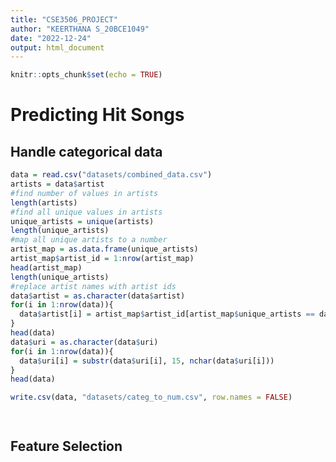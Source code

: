 ---
title: "CSE3506_PROJECT"
author: "KEERTHANA S_20BCE1049"
date: "2022-12-24"
output: html_document
---

```{r setup, include=FALSE}
knitr::opts_chunk$set(echo = TRUE)
```

# **Predicting Hit Songs**


## Handle categorical data

```{r}
data = read.csv("datasets/combined_data.csv")
artists = data$artist
#find number of values in artists
length(artists)
#find all unique values in artists
unique_artists = unique(artists)
length(unique_artists)
#map all unique artists to a number
artist_map = as.data.frame(unique_artists)
artist_map$artist_id = 1:nrow(artist_map)
head(artist_map)
length(unique_artists)
#replace artist names with artist ids
data$artist = as.character(data$artist)
for(i in 1:nrow(data)){
  data$artist[i] = artist_map$artist_id[artist_map$unique_artists == data$artist[i]]
}
head(data)
data$uri = as.character(data$uri)
for(i in 1:nrow(data)){
  data$uri[i] = substr(data$uri[i], 15, nchar(data$uri[i]))
}
head(data)

write.csv(data, "datasets/categ_to_num.csv", row.names = FALSE)
```
```
```
```{r}
```

## Feature Selection
```{r}

```




